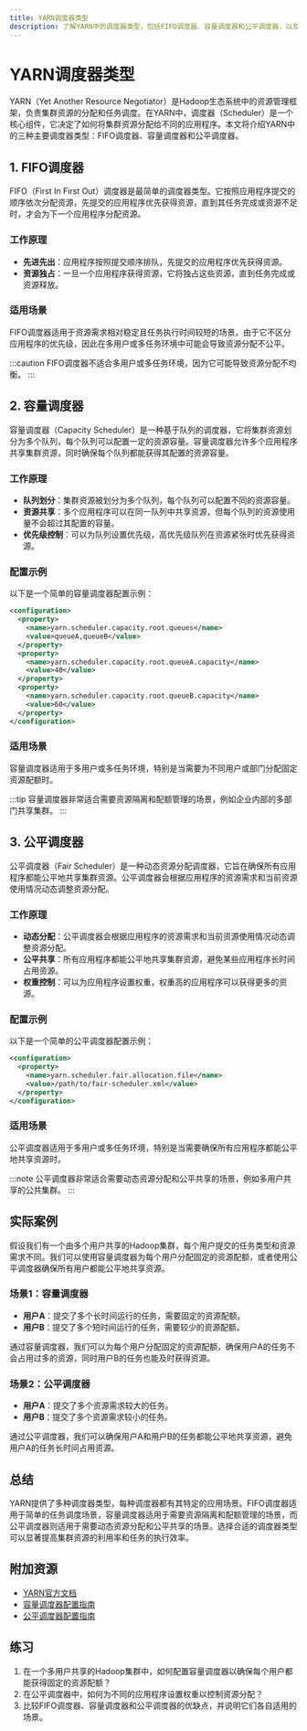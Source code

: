 ```yaml
---
title: YARN调度器类型
description: 了解YARN中的调度器类型，包括FIFO调度器、容量调度器和公平调度器，以及它们的工作原理和应用场景。
---
```


# YARN调度器类型

YARN（Yet Another Resource Negotiator）是Hadoop生态系统中的资源管理框架，负责集群资源的分配和任务调度。在YARN中，调度器（Scheduler）是一个核心组件，它决定了如何将集群资源分配给不同的应用程序。本文将介绍YARN中的三种主要调度器类型：FIFO调度器、容量调度器和公平调度器。

## 1. FIFO调度器

FIFO（First In First Out）调度器是最简单的调度器类型。它按照应用程序提交的顺序依次分配资源，先提交的应用程序优先获得资源，直到其任务完成或资源不足时，才会为下一个应用程序分配资源。

### 工作原理
- **先进先出**：应用程序按照提交顺序排队，先提交的应用程序优先获得资源。
- **资源独占**：一旦一个应用程序获得资源，它将独占这些资源，直到任务完成或资源释放。

### 适用场景
FIFO调度器适用于资源需求相对稳定且任务执行时间较短的场景。由于它不区分应用程序的优先级，因此在多用户或多任务环境中可能会导致资源分配不公平。

:::caution
FIFO调度器不适合多用户或多任务环境，因为它可能导致资源分配不均衡。
:::

## 2. 容量调度器

容量调度器（Capacity Scheduler）是一种基于队列的调度器，它将集群资源划分为多个队列，每个队列可以配置一定的资源容量。容量调度器允许多个应用程序共享集群资源，同时确保每个队列都能获得其配置的资源容量。

### 工作原理
- **队列划分**：集群资源被划分为多个队列，每个队列可以配置不同的资源容量。
- **资源共享**：多个应用程序可以在同一队列中共享资源，但每个队列的资源使用量不会超过其配置的容量。
- **优先级控制**：可以为队列设置优先级，高优先级队列在资源紧张时优先获得资源。

### 配置示例
以下是一个简单的容量调度器配置示例：

```xml
<configuration>
  <property>
    <name>yarn.scheduler.capacity.root.queues</name>
    <value>queueA,queueB</value>
  </property>
  <property>
    <name>yarn.scheduler.capacity.root.queueA.capacity</name>
    <value>40</value>
  </property>
  <property>
    <name>yarn.scheduler.capacity.root.queueB.capacity</name>
    <value>60</value>
  </property>
</configuration>
```

### 适用场景
容量调度器适用于多用户或多任务环境，特别是当需要为不同用户或部门分配固定资源配额时。

:::tip
容量调度器非常适合需要资源隔离和配额管理的场景，例如企业内部的多部门共享集群。
:::

## 3. 公平调度器

公平调度器（Fair Scheduler）是一种动态资源分配调度器，它旨在确保所有应用程序都能公平地共享集群资源。公平调度器会根据应用程序的资源需求和当前资源使用情况动态调整资源分配。

### 工作原理
- **动态分配**：公平调度器会根据应用程序的资源需求和当前资源使用情况动态调整资源分配。
- **公平共享**：所有应用程序都能公平地共享集群资源，避免某些应用程序长时间占用资源。
- **权重控制**：可以为应用程序设置权重，权重高的应用程序可以获得更多的资源。

### 配置示例
以下是一个简单的公平调度器配置示例：

```xml
<configuration>
  <property>
    <name>yarn.scheduler.fair.allocation.file</name>
    <value>/path/to/fair-scheduler.xml</value>
  </property>
</configuration>
```

### 适用场景
公平调度器适用于多用户或多任务环境，特别是当需要确保所有应用程序都能公平地共享资源时。

:::note
公平调度器非常适合需要动态资源分配和公平共享的场景，例如多用户共享的公共集群。
:::

## 实际案例

假设我们有一个由多个用户共享的Hadoop集群，每个用户提交的任务类型和资源需求不同。我们可以使用容量调度器为每个用户分配固定的资源配额，或者使用公平调度器确保所有用户都能公平地共享资源。

### 场景1：容量调度器
- **用户A**：提交了多个长时间运行的任务，需要固定的资源配额。
- **用户B**：提交了多个短时间运行的任务，需要较少的资源配额。

通过容量调度器，我们可以为每个用户分配固定的资源配额，确保用户A的任务不会占用过多的资源，同时用户B的任务也能及时获得资源。

### 场景2：公平调度器
- **用户A**：提交了多个资源需求较大的任务。
- **用户B**：提交了多个资源需求较小的任务。

通过公平调度器，我们可以确保用户A和用户B的任务都能公平地共享资源，避免用户A的任务长时间占用资源。

## 总结

YARN提供了多种调度器类型，每种调度器都有其特定的应用场景。FIFO调度器适用于简单的任务调度场景，容量调度器适用于需要资源隔离和配额管理的场景，而公平调度器则适用于需要动态资源分配和公平共享的场景。选择合适的调度器类型可以显著提高集群资源的利用率和任务的执行效率。

## 附加资源

- [YARN官方文档](https://hadoop.apache.org/docs/current/hadoop-yarn/hadoop-yarn-site/YARN.html)
- [容量调度器配置指南](https://hadoop.apache.org/docs/current/hadoop-yarn/hadoop-yarn-site/CapacityScheduler.html)
- [公平调度器配置指南](https://hadoop.apache.org/docs/current/hadoop-yarn/hadoop-yarn-site/FairScheduler.html)

## 练习

1. 在一个多用户共享的Hadoop集群中，如何配置容量调度器以确保每个用户都能获得固定的资源配额？
2. 在公平调度器中，如何为不同的应用程序设置权重以控制资源分配？
3. 比较FIFO调度器、容量调度器和公平调度器的优缺点，并说明它们各自适用的场景。